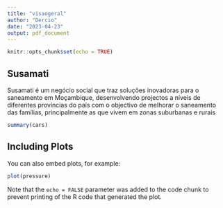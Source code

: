 ```yaml
---
title: "visaogeral"
author: "Dercio"
date: "2023-04-23"
output: pdf_document
---
```


```r
knitr::opts_chunk$set(echo = TRUE)
```

## Susamati

Susamati é um negócio social que traz soluções inovadoras para o saneamento em Moçambique, desenvolvendo projectos a níveis de diferentes províncias do país com o objectivo de melhorar o saneamento das famílias, principalmente as que vivem em zonas suburbanas e rurais

```r
summary(cars)
```

## Including Plots

You can also embed plots, for example:

```r
plot(pressure)
```

Note that the `echo = FALSE` parameter was added to the code chunk to prevent printing of the R code that generated the plot.
